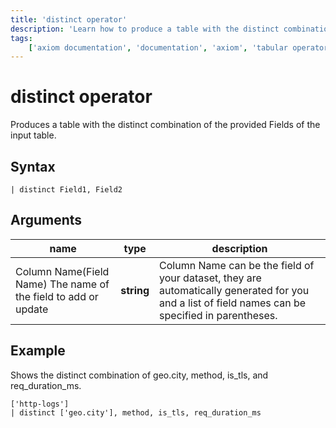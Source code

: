 ```yaml
---
title: 'distinct operator'
description: 'Learn how to produce a table with the distinct combination of the provided fields of your dataset.'
tags:
    ['axiom documentation', 'documentation', 'axiom', 'tabular operators', 'distinct operator']
---
```


# distinct operator

Produces a table with the distinct combination of the provided Fields of the input table.

## Syntax

```apl copy
| distinct Field1, Field2
```

<RunInPlayGround 
    href="https://play.axiom.co/axiom-play-qf1k/explorer?initForm=%7B%22apl%22%3A%22%5B%27sample-http-logs%27%5D%5Cn%7C%20distinct%20content_type%2C%20method%22%2C%22queryOptions%22%3A%7B%22quickRange%22%3A%2230d%22%7D%7D" 
    target="_blank" 
    rel="noopener noreferrer"
/>

## Arguments

| **name**     | **type** | **description**  |                                
| --------------------------------------- | ----------- | ---------------------------|                                                                                                                          
| Column Name(Field Name) The name of the field to add or update | **string** | Column Name can be the field of your dataset, they are automatically generated for you and a list of field names can be specified in parentheses.|

## Example

Shows the distinct combination of geo.city, method, is_tls, and req_duration_ms.

```apl copy
['http-logs']
| distinct ['geo.city'], method, is_tls, req_duration_ms
```

<RunInPlayGround 
    href="https://play.axiom.co/axiom-play-qf1k/explorer?initForm=%7B%22apl%22%3A%22%5B%27sample-http-logs%27%5D%5Cn%7C%20distinct%20content_type%2C%20method%22%2C%22queryOptions%22%3A%7B%22quickRange%22%3A%2230d%22%7D%7D" 
    target="_blank" 
    rel="noopener noreferrer"
/>
